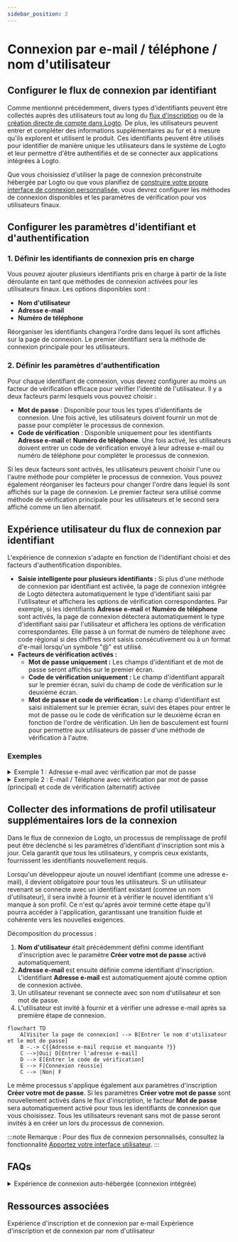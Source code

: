 ```yaml
---
sidebar_position: 2
---
```


# Connexion par e-mail / téléphone / nom d'utilisateur

## Configurer le flux de connexion par identifiant

Comme mentionné précédemment, divers types d'identifiants peuvent être collectés auprès des utilisateurs tout au long du [flux d'inscription](/end-user-flows/sign-up-and-sign-in/sign-up) ou de la [création directe de compte dans Logto](/user-management/manage-users#add-users). De plus, les utilisateurs peuvent entrer et compléter des informations supplémentaires au fur et à mesure qu'ils explorent et utilisent le produit. Ces identifiants peuvent être utilisés pour identifier de manière unique les utilisateurs dans le système de Logto et leur permettre d'être authentifiés et de se connecter aux applications intégrées à Logto.

Que vous choisissiez d'utiliser la page de connexion préconstruite hébergée par Logto ou que vous planifiez de [construire votre propre interface de connexion personnalisée](/customization#custom-ui), vous devrez configurer les méthodes de connexion disponibles et les paramètres de vérification pour vos utilisateurs finaux.

## Configurer les paramètres d'identifiant et d'authentification

### 1. Définir les identifiants de connexion pris en charge

Vous pouvez ajouter plusieurs identifiants pris en charge à partir de la liste déroulante en tant que méthodes de connexion activées pour les utilisateurs finaux. Les options disponibles sont :

- **Nom d'utilisateur**
- **Adresse e-mail**
- **Numéro de téléphone**

Réorganiser les identifiants changera l'ordre dans lequel ils sont affichés sur la page de connexion. Le premier identifiant sera la méthode de connexion principale pour les utilisateurs.

### 2. Définir les paramètres d'authentification

Pour chaque identifiant de connexion, vous devrez configurer au moins un facteur de vérification efficace pour vérifier l'identité de l'utilisateur. Il y a deux facteurs parmi lesquels vous pouvez choisir :

- **Mot de passe** : Disponible pour tous les types d'identifiants de connexion. Une fois activé, les utilisateurs doivent fournir un mot de passe pour compléter le processus de connexion.
- **Code de vérification** : Disponible uniquement pour les identifiants **Adresse e-mail** et **Numéro de téléphone**. Une fois activé, les utilisateurs doivent entrer un code de vérification envoyé à leur adresse e-mail ou numéro de téléphone pour compléter le processus de connexion.

Si les deux facteurs sont activés, les utilisateurs peuvent choisir l'une ou l'autre méthode pour compléter le processus de connexion. Vous pouvez également réorganiser les facteurs pour changer l'ordre dans lequel ils sont affichés sur la page de connexion. Le premier facteur sera utilisé comme méthode de vérification principale pour les utilisateurs et le second sera affiché comme un lien alternatif.

## Expérience utilisateur du flux de connexion par identifiant

L'expérience de connexion s'adapte en fonction de l'identifiant choisi et des facteurs d'authentification disponibles.

- **Saisie intelligente pour plusieurs identifiants :**
  Si plus d'une méthode de connexion par identifiant est activée, la page de connexion intégrée de Logto détectera automatiquement le type d'identifiant saisi par l'utilisateur et affichera les options de vérification correspondantes. Par exemple, si les identifiants **Adresse e-mail** et **Numéro de téléphone** sont activés, la page de connexion détectera automatiquement le type d'identifiant saisi par l'utilisateur et affichera les options de vérification correspondantes. Elle passe à un format de numéro de téléphone avec code régional si des chiffres sont saisis consécutivement ou à un format d'e-mail lorsqu'un symbole "@" est utilisé.
- **Facteurs de vérification activés :**
  - **Mot de passe uniquement :** Les champs d'identifiant et de mot de passe seront affichés sur le premier écran.
  - **Code de vérification uniquement :** Le champ d'identifiant apparaît sur le premier écran, suivi du champ de code de vérification sur le deuxième écran.
  - **Mot de passe et code de vérification :** Le champ d'identifiant est saisi initialement sur le premier écran, suivi des étapes pour entrer le mot de passe ou le code de vérification sur le deuxième écran en fonction de l'ordre de vérification. Un lien de basculement est fourni pour permettre aux utilisateurs de passer d'une méthode de vérification à l'autre.

### Exemples

<details>
  <summary>Exemple 1 : Adresse e-mail avec vérification par mot de passe</summary>

Ajoutez l'**Adresse e-mail** comme identifiant de connexion et activez le facteur **Mot de passe** pour la vérification.

![Adresse e-mail avec vérification par mot de passe](./assets/sign-in-email-password.png)

</details>

<details>
  <summary>Exemple 2 : E-mail / Téléphone avec vérification par mot de passe (principal) et code de vérification (alternatif) activée</summary>

Ajoutez à la fois l'**Adresse e-mail** et le **Numéro de téléphone** comme identifiants de connexion.
Activez les facteurs **Mot de passe** et **Code de vérification** pour les deux identifiants.

![E-mail / Téléphone avec vérification par mot de passe et code de vérification](./assets/sign-in-email-phone-password-verification-code.png)

</details>

## Collecter des informations de profil utilisateur supplémentaires lors de la connexion

Dans le flux de connexion de Logto, un processus de remplissage de profil peut être déclenché si les paramètres d'identifiant d'inscription sont mis à jour. Cela garantit que tous les utilisateurs, y compris ceux existants, fournissent les identifiants nouvellement requis.

Lorsqu'un développeur ajoute un nouvel identifiant (comme une adresse e-mail), il devient obligatoire pour tous les utilisateurs. Si un utilisateur revenant se connecte avec un identifiant existant (comme un nom d'utilisateur), il sera invité à fournir et à vérifier le nouvel identifiant s'il manque à son profil. Ce n'est qu'après avoir terminé cette étape qu'il pourra accéder à l'application, garantissant une transition fluide et cohérente vers les nouvelles exigences.

Décomposition du processus :

1. **Nom d'utilisateur** était précédemment défini comme identifiant d'inscription avec le paramètre **Créer votre mot de passe** activé automatiquement.
2. **Adresse e-mail** est ensuite définie comme identifiant d'inscription. L'identifiant **Adresse e-mail** est automatiquement ajouté comme option de connexion activée.
3. Un utilisateur revenant se connecte avec son nom d'utilisateur et son mot de passe.
4. L'utilisateur est invité à fournir et à vérifier une adresse e-mail après sa première étape de connexion.

```mermaid
flowchart TD
    A[Visiter la page de connexion] --> B[Entrer le nom d'utilisateur et le mot de passe]
    B -.-> C{{Adresse e-mail requise et manquante ?}}
    C -->|Oui| D[Entrer l'adresse e-mail]
    D --> E[Entrer le code de vérification]
    E --> F[Connexion réussie]
    C --> |Non| F
```

Le même processus s'applique également aux paramètres d'inscription **Créer votre mot de passe**. Si les paramètres **Créer votre mot de passe** sont nouvellement activés dans le flux d'inscription, le facteur **Mot de passe** sera automatiquement activé pour tous les identifiants de connexion que vous choisissez. Tous les utilisateurs revenant sans mot de passe seront invités à en créer un lors du processus de connexion.

:::note
Remarque : Pour des flux de connexion personnalisés, consultez la fonctionnalité [Apportez votre interface utilisateur](/customization/bring-your-ui/).
:::

## FAQs

<details>
  <summary>Expérience de connexion auto-hébergée (connexion intégrée)</summary>

Logto ne prend actuellement pas en charge l'API sans interface pour la connexion et l'inscription. Cependant, vous pouvez utiliser notre fonctionnalité [Apportez votre interface utilisateur](/customization/bring-your-ui/) pour télécharger votre formulaire de connexion personnalisé sur Logto. Nous prenons également en charge plusieurs paramètres de connexion que vous pouvez utiliser pour pré-remplir le formulaire de connexion avec l'identifiant utilisateur collecté depuis votre application ou vous connecter directement avec un fournisseur SSO social ou d'entreprise tiers. En savoir plus sur [Paramètres d'authentification](/end-user-flows/authentication-parameters/).

</details>

## Ressources associées

<Url href="https://www.youtube.com/watch?v=64rBXpWbScc">
  Expérience d'inscription et de connexion par e-mail
</Url>

<Url href="https://www.youtube.com/watch?v=chQxCJX6e6w">
  Expérience d'inscription et de connexion par nom d'utilisateur
</Url>
